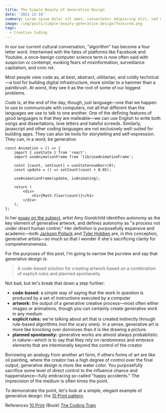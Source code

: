 ```yaml
---
title: The Simple Beauty of Generative Design
date: '2021-12-14'
summary: Lorem ipsum dolor sit amet, consectetur adipiscing elit, sed do eiusmod tempor incididunt ut labore et dolore magna aliqua
image: /img/posts/simple-beauty-generative-design/featured.png
tags:
  - Creative Coding
---
```


<script>import LayoutComponent from './LayoutComponent.svelte';</script>

In our our current cultural conversation, "algorithm" has become a four letter word. Intertwined with the fates of platforms like Facebook and Youtube, a once-benign computer science term is now often said with suspicion or contempt, evoking fears of misinformation, surveillance capitalism, and civic rot.

Most people view code as, at best, abstract, utilitarian, and coldly technical—a tool for building digital infrastructure, more similar to a hammer than a paintbrush. At worst, they see it as the root of some of our biggest problems.

<LayoutComponent />

Code is, at the end of the day, though, just language—one that we happen to use to communicate with computers, not all that different than the languages we use to talk to one another. One of the defining features of good languages is that they are malleable—we can use English to write both songs and dissertations, love letters and hateful screeds. Similarly, javascript and other coding languages are not exclusively well-suited for building apps. They can also be tools for storytelling and self-expression. They can, in a word, be generative.

```tsx
const Animation = () => {
	import { useState } from 'react';
	import useAnimationFrame from 'lib/useAnimationFrame';

	const [count, setCount] = useState<number>(0);
	const update = () => setCount(count + 0.05);

	useAnimationFrame(update, isAnimating);

	return (
		<div>
			<h1>{Math.floor(count)}</h1>
		</div>
	);
};
```

In her [essay on the subject](https://www.amygoodchild.com/blog/what-is-generative-art), artist Amy Goodchild identifies autonomy as the key element of generative artwork, and defines autonomy as "a process not under direct human control." Her definition is purposefully expansive and academic—both [Jackson Pollack](https://en.wikipedia.org/wiki/Jackson_Pollock) and [Tyler Hobbes](https://tylerxhobbs.com/) are, in this conception, generative artists—so much so that I wonder if she's sacrificing clarity for comprehensiveness.

For the purposes of this post, I'm going to narrow the purview and say that generative design is:

> A code-based solution for creating artwork based on a combination of explicit rules and planned spontaneity

Not bad, but let's break that down a step further:

- **code-based:** a simple way of saying that the work in question is produced by a set of instructions executed by a computer
- **artwork:** the output of a generative creative process—most often either images or animations, though you can certainly create generative work in any medium
- **explicit rules:** we're talking about art that is created indirectly through rule-based algorithms (not the scary ones). In a sense, generative art is more like knocking over dominoes than it is like drawing a picture.
- **planned spontaneity:** generative works are almost always probabilistic in nature—which is to say that they rely on randomness and embrace elements that are intentionally beyond the control of the creator

Borrowing an analogy from another art form, if others forms of art are like oil painting, where the creator has a high degree of control over the final output, generative design is more like water color. You purposefully sacrifice some level of direct control to the influence chance and happenstance—fully embracing so-called "happy accidents." The imprecision of the medium is often times the point.

To demonstrate the point, let's look at a simple, elegant example of generative design: the [10 Print pattern](https://www.youtube.com/watch?v=m9joBLOZVEo).

References
[10 Print](https://10print.org/10_PRINT_121114.pdf) (Book)
[The Coding Train](https://www.youtube.com/watch?v=bEyTZ5ZZxZs)

```

```
